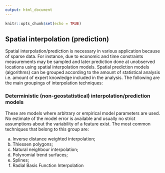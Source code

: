 ```yaml
---
output: html_document
---
```


```r
knitr::opts_chunk$set(echo = TRUE)
```

## Spatial interpolation (prediction)

Spatial interpolation/prediction is necessary in various application because of sparse data. For instance, due to economic and time constraints measurements may be sampled and later prediction done at unobserved locations using spatial interpolation models. Spatial prediction models (algorithms) can be grouped according to the amount of statistical analysis i.e. amount of expert knowledge included in the analysis. The following are the main groupings of interpolation techniques:

### Deterministic (non-geostatistical) interpolation/prediction models 

These are models where arbitrary or empirical model parameters are used. No estimate of the model error is available and usually no strict assumptions about the variability of a feature exist. The most common techniques that belong to this group are:

  a. Inverse distance weighted interpolation;
  b. Thiessen polygons;
  c. Natural neighbour interpolation;
  d. Polynomial trend surfaces;
  e. Splines;
  f. Radial Basis Function Interpolation